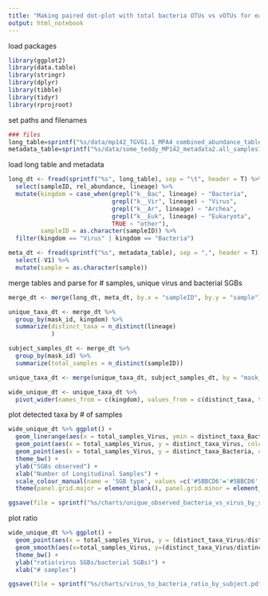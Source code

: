 ```yaml
---
title: "Making paired dot-plot with total bacteria OTUs vs vOTUs for each patient and side plot for # samples vs difference multiple"
output: html_notebook
---
```


load packages
```r
library(ggplot2)
library(data.table)
library(stringr)
library(dplyr)
library(tibble)
library(tidyr)
library(rprojroot)

```

set paths and filenames
```r
### files
long_table=sprintf("%s/data/mp142_TGVG1.1_MPA4_combined_abundance_table_longform1.tsv", find_rstudio_root_file())
metadata_table=sprintf("%s/data/some_teddy_MP142_metadata2.all_samples1.delivery.csv", find_rstudio_root_file())

```

load long table and metadata
```r
long_dt <- fread(sprintf("%s", long_table), sep = "\t", header = T) %>%
  select(sampleID, rel_abundance, lineage) %>%
  mutate(kingdom = case_when(grepl("k__Bac", lineage) ~ "Bacteria", 
                             grepl("k__Vir", lineage) ~ "Virus",
                             grepl("k__Ar", lineage) ~ "Archea",
                             grepl("k__Euk", lineage) ~ "Eukaryota",
                             TRUE ~ "other"),
         sampleID = as.character(sampleID)) %>%
  filter(kingdom == "Virus" | kingdom == "Bacteria")

meta_dt <- fread(sprintf("%s", metadata_table), sep = ",", header = T) %>%
  select(-V1) %>%
  mutate(sample = as.character(sample))
```

merge tables and parse for # samples, unique virus and bacterial SGBs
```r
merge_dt <- merge(long_dt, meta_dt, by.x = "sampleID", by.y = "sample")

unique_taxa_dt <- merge_dt %>%
  group_by(mask_id, kingdom) %>%
  summarize(distinct_taxa = n_distinct(lineage)
            )

subject_samples_dt <- merge_dt %>%
  group_by(mask_id) %>%
  summarize(total_samples = n_distinct(sampleID))

unique_taxa_dt <- merge(unique_taxa_dt, subject_samples_dt, by = "mask_id")

wide_unique_dt <- unique_taxa_dt %>%
  pivot_wider(names_from = c(kingdom), values_from = c(distinct_taxa, total_samples), values_fill = 0)
```

plot detected taxa by # of samples
```r
wide_unique_dt %>% ggplot() +
  geom_linerange(aes(x = total_samples_Virus, ymin = distinct_taxa_Bacteria, ymax = distinct_taxa_Virus), color="#D3DDDC", alpha=0.2) +
  geom_point(aes(x = total_samples_Virus, y = distinct_taxa_Virus, color = "#5BBCD6"), alpha=0.6, stroke=0, size=1.5) +
  geom_point(aes(x = total_samples_Virus, y = distinct_taxa_Bacteria, color = "#F2AD00"), alpha=0.6, stroke=0, size=1.5) +
  theme_bw() +
  ylab("SGBs observed") +
  xlab("Number of Longitudinal Samples") +
  scale_colour_manual(name = 'SGB type', values =c('#5BBCD6'='#5BBCD6', '#F2AD00'='#F2AD00'), labels = c('Virus','Bacteria')) +
  theme(panel.grid.major = element_blank(), panel.grid.minor = element_blank())

ggsave(file = sprintf("%s/charts/unique_observed_bacteria_vs_virus_by_subject.pdf", find_rstudio_root_file()), width = 4, height = 3)

```

plot ratio
```r
wide_unique_dt %>% ggplot() +
  geom_point(aes(x = total_samples_Virus, y = (distinct_taxa_Virus/distinct_taxa_Bacteria)), alpha=0.6, color = "#899DA4", stroke = 0, size=1.5) +
  geom_smooth(aes(x=total_samples_Virus, y=(distinct_taxa_Virus/distinct_taxa_Bacteria)), color="#C93312", ) + 
  theme_bw() +
  ylab("ratio(virus SGBs/bacterial SGBs)") +
  xlab("# samples") 

ggsave(file = sprintf("%s/charts/virus_to_bacteria_ratio_by_subject.pdf", find_rstudio_root_file()), width = 3, height = 4)
```














